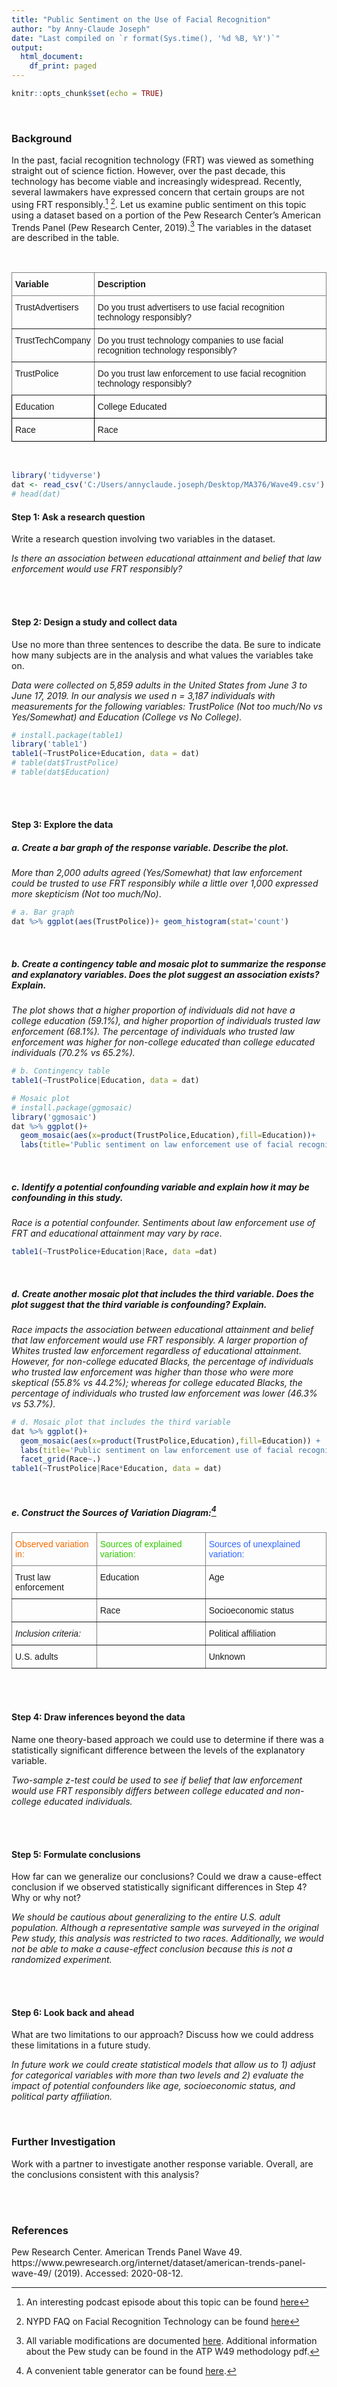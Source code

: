 ---
title: "Public Sentiment on the Use of Facial Recognition"
author: "by Anny-Claude Joseph"
date: "Last compiled on `r format(Sys.time(), '%d %B, %Y')`"
output:
  html_document:
    df_print: paged
---

```{r setup, include=FALSE}
knitr::opts_chunk$set(echo = TRUE)
```
<br>

### Background 
In the past, facial recognition technology (FRT) was viewed as something straight out of science fiction. However, over the past decade, this technology has become viable and increasingly widespread. Recently, several lawmakers have expressed concern that certain groups are not using FRT responsibly.^[An interesting podcast episode about this topic can be found [here](https://www.nytimes.com/2020/08/03/podcasts/the-daily/algorithmic-justice-racism.html)] ^[NYPD FAQ on Facial Recognition Technology can be found [here](https://www1.nyc.gov/site/nypd/about/about-nypd/equipment-tech/facial-recognition.page)]. Let us examine public sentiment on this topic using  a dataset based on a portion of the Pew Research Center's American Trends Panel (Pew Research Center, 2019).^[All variable modifications are documented [here](https://github.com/tooderful/MA376/tree/master/LSN%201/Prep%20Files). Additional information about the Pew study can be found in the ATP W49 methodology pdf.] The variables in the dataset are described in the table.

<br>

<style type="text/css">
.tg  {border-collapse:collapse;border-spacing:0;}
.tg td{border-color:black;border-style:solid;border-width:1px;font-family:Arial, sans-serif;font-size:14px;
  overflow:hidden;padding:10px 5px;word-break:normal;}
.tg th{border-color:black;border-style:solid;border-width:1px;font-family:Arial, sans-serif;font-size:14px;
  font-weight:normal;overflow:hidden;padding:10px 5px;word-break:normal;}
.tg .tg-fymr{border-color:inherit;font-weight:bold;text-align:left;vertical-align:top}
.tg .tg-0pky{border-color:inherit;text-align:left;vertical-align:top}
.tg .tg-0lax{text-align:left;vertical-align:top}
</style>
<table class="tg">
<thead>
  <tr>
    <th class="tg-fymr">Variable</th>
    <th class="tg-fymr">Description</th>
  </tr>
</thead>
<tbody>
  <tr>
    <td class="tg-0pky">TrustAdvertisers<br></td>
    <td class="tg-0pky">Do you trust advertisers to use facial recognition technology responsibly?</td>
  </tr>
  <tr>
    <td class="tg-0pky">TrustTechCompany</td>
    <td class="tg-0pky">Do you trust technology companies to use facial recognition technology responsibly?</td>
  </tr>
  <tr>
    <td class="tg-0pky">TrustPolice</td>
    <td class="tg-0pky">Do you trust law enforcement to use facial recognition technology responsibly?</td>
  </tr>
  <tr>
    <td class="tg-0lax">Education</td>
    <td class="tg-0lax">College Educated</td>
  </tr>
  <tr>
    <td class="tg-0lax">Race</td>
    <td class="tg-0lax">Race</td>
  </tr>
</tbody>
</table>

<br>

```{r, message=FALSE, echo=TRUE}
library('tidyverse')
dat <- read_csv('C:/Users/annyclaude.joseph/Desktop/MA376/Wave49.csv')
# head(dat)

``` 
#### Step 1: Ask a research question
Write a research question involving two variables in the dataset.

*Is there an association between educational attainment and belief that law enforcement would use FRT responsibly?*

<br>
<br>

#### Step 2:  Design a study and collect data
Use no more than three sentences to describe the data. Be sure to indicate how many subjects are in the analysis and what values the variables take on. 

*Data were collected on 5,859 adults in the United States from June 3 to June 17, 2019. In our analysis we used n = 3,187 individuals with measurements for the following variables: TrustPolice (Not too much/No vs Yes/Somewhat) and Education (College vs No College).*

```{r, warning=FALSE, message=FALSE}
# install.package(table1)
library('table1')
table1(~TrustPolice+Education, data = dat)
# table(dat$TrustPolice)
# table(dat$Education)
```

<br>
<br>

#### Step 3: Explore the data
##### a. Create a bar graph of the response variable. Describe the plot.

*More than 2,000 adults agreed (Yes/Somewhat) that law enforcement could be trusted to use FRT responsibly while a little over 1,000 expressed more skepticism (Not too much/No)*.
```{r, warning=FALSE}
# a. Bar graph   
dat %>% ggplot(aes(TrustPolice))+ geom_histogram(stat='count')
```

<br>

##### b. Create a contingency table and mosaic plot to summarize the response and explanatory variables. Does the plot suggest an association exists? Explain.

*The plot shows that a higher proportion of individuals did not have a college education (59.1%), and higher proportion of individuals trusted law enforcement (68.1%). The percentage of individuals who trusted law enforcement was higher for non-college educated than college educated individuals (70.2% vs 65.2%).*

```{r, warning=FALSE}
# b. Contingency table 
table1(~TrustPolice|Education, data = dat)

# Mosaic plot
# install.package(ggmosaic)
library('ggmosaic')
dat %>% ggplot()+
  geom_mosaic(aes(x=product(TrustPolice,Education),fill=Education))+
  labs(title='Public sentiment on law enforcement use of facial recognition technology', y='Trust Law Enforcement', x='Education')
```

<br>

##### c. Identify a potential confounding variable and explain how it may be confounding in this study. 

*Race is a potential confounder. Sentiments about law enforcement use of FRT and educational attainment may vary by race*.
```{r}
table1(~TrustPolice+Education|Race, data =dat)
```

<br>

##### d. Create another mosaic plot that includes the third variable. Does the plot suggest that the third variable is confounding? Explain.

*Race impacts the association between educational attainment and belief that law enforcement would use FRT responsibly. A larger proportion of Whites trusted law enforcement regardless of educational attainment. However, for non-college educated Blacks, the percentage of individuals who trusted law enforcement was higher than those who were more skeptical (55.8% vs 44.2%); whereas for college educated Blacks, the percentage of individuals who trusted law enforcement was lower (46.3% vs 53.7%).*
```{r, warning=FALSE}
# d. Mosaic plot that includes the third variable
dat %>% ggplot()+ 
  geom_mosaic(aes(x=product(TrustPolice,Education),fill=Education)) +
  labs(title='Public sentiment on law enforcement use of facial recognition technology \n for Blacks vs Whites', y='Trust Law Enforcement', x='Education')+
  facet_grid(Race~.)
table1(~TrustPolice|Race*Education, data = dat)
```

<br>

##### e. Construct the Sources of Variation Diagram:^[A convenient table generator can be found [here](https://www.tablesgenerator.com/latex_tables).]
<style type="text/css">
.tg  {border-collapse:collapse;border-spacing:0;}
.tg td{border-color:black;border-style:solid;border-width:1px;font-family:Arial, sans-serif;font-size:14px;
  overflow:hidden;padding:10px 5px;word-break:normal;}
.tg th{border-color:black;border-style:solid;border-width:1px;font-family:Arial, sans-serif;font-size:14px;
  font-weight:normal;overflow:hidden;padding:10px 5px;word-break:normal;}
.tg .tg-0pky{border-color:inherit;text-align:left;vertical-align:top}
.tg .tg-fymr{border-color:inherit;font-weight:bold;text-align:left;vertical-align:top}
.tg .tg-3qbk{border-color:inherit;color:#3166ff;text-align:left;vertical-align:top}
.tg .tg-6tgj{border-color:inherit;color:#f56b00;text-align:left;vertical-align:top}
.tg .tg-tu1s{border-color:inherit;color:#32cb00;text-align:left;vertical-align:top}
.tg .tg-f8tv{border-color:inherit;font-style:italic;text-align:left;vertical-align:top}
</style>
<table class="tg">
<thead>
  <tr>
    <th class="tg-6tgj">Observed variation in:</th>
    <th class="tg-tu1s">Sources of explained variation: </th>
    <th class="tg-3qbk">Sources of unexplained variation:</th>
  </tr>
</thead>
<tbody>
  <tr>
    <td class="tg-0pky">Trust law enforcement</td>
    <td class="tg-0pky">Education</td>
    <td class="tg-0pky">Age</td>
  </tr>
  
  <tr>
    <td class="tg-0pky"></td>
    <td class="tg-0pky">Race</td>
    <td class="tg-0pky">Socioeconomic status</td>
  </tr>
  <tr>
    <td class="tg-f8tv">Inclusion criteria:</td>
    <td class="tg-0pky"></td>
    <td class="tg-0pky">Political affiliation</td>

  </tr>
  <tr>
    <td class="tg-0pky">U.S. adults </td>
    <td class="tg-0pky"></td>
    <td class="tg-0pky">Unknown</td>
  </tr>
</tbody>
</table>

<br>
<br>

#### Step 4: Draw inferences beyond the data
Name one theory-based approach we could use to determine if there was a statistically significant difference between the levels of the explanatory variable.

*Two-sample z-test could be used to see if belief that law enforcement would use FRT responsibly differs between college educated and non-college educated individuals. *

<br>
<br>

#### Step 5: Formulate conclusions
How far can we generalize our conclusions? Could we draw a cause-effect conclusion if we observed statistically significant differences in Step 4? Why or why not?

*We should be cautious about generalizing to the entire U.S. adult population. Although a representative sample was surveyed in the original Pew study, this analysis was restricted to two races. Additionally, we would not be able to make a cause-effect conclusion because this is not a randomized experiment.*

<br>
<br>

#### Step 6: Look back and ahead
What are two limitations to our approach? Discuss how we could address these limitations in a future study.

*In future work we could create statistical models that allow us to 1) adjust for categorical variables with more than two levels and 2) evaluate the impact of potential confounders like age, socioeconomic status, and political party affiliation.*

<br>

### Further Investigation
Work with a partner to investigate another response variable. Overall, are the conclusions consistent with this analysis?

<br>
<br>

### References
Pew Research Center. American Trends Panel Wave 49. https://www.pewresearch.org/internet/dataset/american-trends-panel-wave-49/ (2019). Accessed: 2020-08-12.
 

